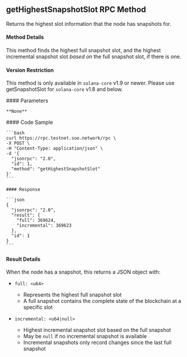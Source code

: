 ## getHighestSnapshotSlot RPC Method

Returns the highest slot information that the node has snapshots for.

#### Method Details
This method finds the highest full snapshot slot, and the highest incremental snapshot slot *based on* the full snapshot slot, if there is one.

#### Version Restriction
This method is only available in `solana-core` v1.9 or newer. Please use getSnapshotSlot for `solana-core` v1.8 and below.

<div className="grid grid-cols-2 gap-1 mt-2">
  <div className="col-span-1">
    #### Parameters

    **None**
  </div>

  <div className="col-span-1">
    #### Code Sample

    ```bash
    curl https://rpc.testnet.soo.network/rpc \
    -X POST \
    -H "Content-Type: application/json" \
    -d '{
      "jsonrpc": "2.0",
      "id": 1,
      "method": "getHighestSnapshotSlot"
    }'
    ```

    #### Response

    ```json
    {
      "jsonrpc": "2.0",
      "result": {
        "full": 369624,
        "incremental": 369623
      },
      "id": 1
    }
    ```
  </div>
</div>

#### Result Details

When the node has a snapshot, this returns a JSON object with:

* `full: <u64>`
  * Represents the highest full snapshot slot
  * A full snapshot contains the complete state of the blockchain at a specific slot

* `incremental: <u64|null>`
  * Highest incremental snapshot slot based on the full snapshot
  * May be `null` if no incremental snapshot is available
  * Incremental snapshots only record changes since the last full snapshot